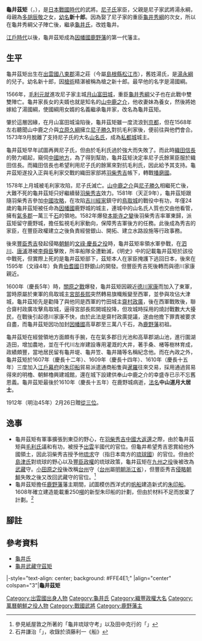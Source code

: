 {{Infobox officeholder 
| name= 龜井茲矩
| image= 
| caption= 
| order={{link-ja|鹿野藩|鹿野藩}}藩主
| term_start=1582年
| term_end=1612年
| predecessor= 
| successor= {{link-ja|龜井政矩|亀井政矩}}
| birth_date=1557年<br />（弘治3年）
| birth_place= 
| death_date={{Death date and age|1612|2|27|1557}}<br />（慶長17年1月26日）
| death_place= 
| module = {{日本武士 |child=yes
|時代 = [[戰國時代_(日本)|戰國時代]] - [[江戶時代|江戶時代]]前期
|改名 = 湯國綱（初名）→之子→龜井真矩→龜井茲矩
|別名 = 新十郎（通称）、長卿（字）、槍之新十郎（渾名）、琉球守、台州守
|戒名 = 光武院殿中山道月大居士（讓傳寺）<br/>凌泰院殿中山道月大居士（雲龍寺）<br/>前武州太守中山道月大居士
|墓所 = [[鳥取縣|鳥取縣]][[鳥取市|鳥取市]][[氣高町|氣高町]]田仲<br/>[[島根縣|島根縣]][[鹿足郡|鹿足郡]][[津和野町|津和野町]]後田的龜井家墓所内<br/>[[京都府|京都府]][[京都市|京都市]][[左京区|左京区]]黑谷的[[金戒光明寺|金戒光明寺]]墓地
|官位 = [[從五位|從五位]]下、[[武藏國|武藏守]]<br/>贈[[從三位|從三位]]（[[1912年|1912年]]）
|幕府 = 
|主君 = [[尼子勝久|尼子勝久]]→[[豐臣秀吉|豐臣秀吉]]→[[豐臣秀賴|豐臣秀賴]]→[[德川家康|德川家康]]→[[德川秀忠|德川秀忠]]
|藩=[[因幡国|因幡]][[鹿野藩|鹿野藩]]主
|氏族 = [[湯氏|湯氏]]→[[龜井氏|龜井氏]]
|父 = [[湯永綱|湯永綱]]
|母=[[多胡辰敬|多胡辰敬]]之女
|養父=''[[龜井秀綱|龜井秀綱]]''
|兄弟 = 
|正室= '''時子'''（[[龜井秀綱|龜井秀綱]]次女，[[山中幸盛|山中幸盛]]養女）
|繼室='''[[多胡重盛|多胡重盛]]之女'''
|子 = '''[[龜井政矩|政矩]]'''
|女=[[松平忠清|松平忠清]]室等人
 }}
}}
'''龜井茲矩'''（{{jpn|j=亀井 茲矩|kana=かめい これのり|rm=Kamei Korenori}}，{{bd|1557年||1612年|2月27日|}}），是[[日本|日本]][[戰國_(日本)|戰國時代]]的武將。[[尼子氏|尼子氏]]家臣，父親是尼子家武將湯永綱，母親為[[多胡辰敬|多胡辰敬]]之女，[[幼名|幼名]]'''新十郎'''。因為娶了尼子家的重臣[[龜井秀綱|龜井秀綱]]的次女，所以在龜井秀綱父子陣亡後，繼承[[龜井氏|龜井氏]]，改姓龜井。

[[江戶時代|江戶時代]]以後，龜井茲矩成為[[因幡國|因幡國]][[鹿野藩|鹿野藩]]的第一代藩主。
== 生平 ==
龜井茲矩出生在[[出雲國|出雲國]][[八束郡|八束郡]]湯之莊（今屬[[島根縣|島根縣]][[松江市|松江市]]），舊姓湯氏，是[[湯永綱|湯永綱]]的兒子。幼名新十郎，因[[槍術|槍術]]精湛被稱為槍之新十郎。最早他的名字是湯國綱。

1566年，[[毛利元就|毛利元就]]進攻尼子家主城[[月山富田城|月山富田城]]，重臣[[龜井秀綱|龜井秀綱]]父子也在此戰中雙雙陣亡。龜井家長女的夫婿也就是知名的[[山中鹿之介|山中鹿之介]]，他收妻妹為養女，然後將她嫁給了湯國綱，使國綱用女婿的名義繼承龜井家，改名為龜井茲矩。

肇於這層因緣，在月山富田城淪陷後，龜井茲矩雖一度流浪到[[京都|京都]]，但在1568年左右聽聞山中鹿之介與[[立原久綱|立原久綱]]擁立[[尼子勝久|尼子勝久]]對抗毛利家後，便前往與他們會合。1573年9月脫離了支持尼子氏的大名[[山名氏|山名氏]]，成為[[市場城|私都城]]城主。

龜井茲矩早年試圖再興尼子氏，但由於毛利氏過於強大而失敗了。而此時[[織田信長|織田信長]]的勢力崛起，窺伺[[中國地方|中國地方]]，為了得到幫助，龜井茲矩決定率尼子氏餘黨臣服於織田信長。而織田信長也希望利用尼子氏的餘黨來對抗毛利氏，因此給予其支持。龜井茲矩遂投入正與毛利家交戰的織田家部將[[羽柴秀吉|羽柴秀吉]]帳下，轉戰[[播磨國|播磨國]]。

1578年上月城被毛利家攻陷，尼子氏滅亡。[[山中鹿之介|山中鹿之介]]與[[尼子勝久|尼子勝久]]相繼死亡後，大難不死的龜井茲矩只好繼續替[[羽柴秀吉|羽柴秀吉]]效力。1581年（天正9年），龜井茲矩跟隨羽柴秀吉參加[[中國攻略|中國攻略]]，在攻陷[[吉川經家|吉川經家]]鎮守的[[鳥取城|鳥取城]]的戰役中有功，年僅24歲的龜井茲矩被任命為[[因幡國|因幡國]]鹿野城的城主，連城中的山名氏人質也交由他看管，擁有[[氣多郡|氣多郡]]一萬三千[[石_(容量單位)|石]]的領地。1582年爆發[[本能寺之變|本能寺之變]]後羽柴秀吉率軍東歸，派茲矩留守鹿野城，擔任監視毛利家動向，保障秀吉軍後方的任務。此後成為秀吉的家臣，在豐臣政權建立之後負責經營銀山、開拓、建立水路設施等行政事務。

後來[[豐臣秀吉|豐臣秀吉]]發起侵略[[朝鮮王朝|朝鮮]]的[[文祿·慶長之役|文祿·慶長之役]]時，龜井茲矩率領水軍參戰，在[[泗川海戰|泗川]]、[[唐浦海戰|唐浦]]港被[[李舜臣_(朝鮮)|李舜臣]]擊敗，所率船隊全遭勦滅，《明史》中的記載龜井茲矩於該役中戰死，但實際上死的是龜井茲矩部下，茲矩本人在家臣掩護下逃回日本，後來在1595年（文祿4年）負責[[伯耆國|伯耆國]]日野銀山的開發。但豐臣秀吉死後轉而與德川家康親近。

1600年（慶長5年）時，[[關原之戰|關原之戰]]爆發，龜井茲矩因親近[[德川家康|德川家康]]而加入了東軍，當時原屬於東軍的鳥取城主[[宮部長熙|宮部長熙]]突然轉易旗幟叛變至西軍，並參與攻佔大津城，龜井茲矩先是勸降了與他同是西軍的竹田城主[[齋村政廣|齋村政廣]]，後在西軍戰敗後，聯合齋村政廣攻擊鳥取城，逼得宮部長熙開城投降，但攻城時採用的燒討戰數大大擾民，在戰後引起德川家康不快，由於此法是齋村政廣提議，遂由他擔下罪責被要求自盡，而龜井茲矩因功加封[[因幡國|因幡國]]高草郡至三萬八千石，為[[鹿野藩|鹿野藩]]初祖。

龜井茲矩在經營領地方面頗有手腕，在在氣多郡日光池和高草郡湖山池，進行圍湖造田，增加農地，並在千代川左岸建設專用灌溉的大井，著手桑、楮等樹林育成，政績頗豐，當地居民留有龜井堤、龜井笠、龜井踊等名稱紀念他。而在內政之外，龜井茲矩於1607年（慶長十二年）、1609年（慶長十四年）、1610年（慶長十五年）三度加入[[江戶幕府|江戶幕府]]的[[朱印船|朱印船]]貿易派遣通商船隻與[[暹羅|暹羅]]往來交易，採用通過貿易得來的明櫓、朝鮮櫓興建城館，還在城下設建供奉山中鹿之介的幸盛寺已示不忘舊恩義。龜井茲矩最後於1610年（慶長十五年）在鹿野城病逝，[[法名|法名]]'''中山道月大居士'''。

1912年（明治45年）2月26日贈[[從三位|從三位]]。
==逸事==
*龜井茲矩有軍事擴張到東亞的野心，在[[羽柴秀吉|羽柴秀吉]][[中國大返還|中國大返還]]之際，由於龜井茲矩與[[毛利氏|毛利氏]]議和有功，被授予[[出雲|出雲]]半國代的官位。但龜井希望秀吉恩賞給他外國領土，因此羽柴秀吉授予他[[琉求|琉求]]守（指日本南方的[[琉球國|琉球國]]）的官位。但由於[[島津氏|島津氏]]對琉球的野心以及[[豐臣政權|豐臣政權]]的琉球政策，龜井茲矩在[[九州之役|九州之役]]後被改為[[武藏|武藏]]守。[[小田原之役|小田原之役]]後改稱[[台州府|台州]]守（[[台州|台州]]屬[[明朝|明朝]][[浙江省|浙江省]]），但豐臣秀吉[[文祿·慶長之役|侵略朝鮮]]失敗之後又改回武藏守的官位。<ref>參見紙屋敦之所著的「龜井琉球守考」以及田中克行的「{{lang|ja|亀井琉球守再考‐亀井茲矩の官途の変遷について‐}}」</ref>
*龜井茲矩擔任[[鹿野藩|鹿野藩]]藩主期間，試圖模仿西洋式的[[帆船|帆船]]建造新式的[[朱印船|朱印船]]。1608年確立建造能載重250[[噸|噸]]的新型朱印船的計劃，但由於材料不足而放棄了計劃。<ref>石井謙治「{{lang|ja|近世初期の西洋型帆船}}」，收錄於須藤利一《船》</ref>
==腳註==
{{reflist}}
==參考資料==
*[http://www2.harimaya.com/sengoku/html/kamei_k.html 龜井氏]{{Wayback|url=http://www2.harimaya.com/sengoku/html/kamei_k.html |date=20100908111359 }}
*[http://www.shikano.net/db/dic/kamei2.html 龜井武藏守茲矩]{{Wayback|url=http://www.shikano.net/db/dic/kamei2.html |date=20110724062605 }}
{{start box}}
|-style="text-align: center; background: #FFE4E1;"
|align="center" colspan="3"|'''龜井茲矩'''
{{s-before|''[[龜井秀綱|龜井秀綱]]''}}
{{s-title|[[龜井氏|龜井氏]]當主|1573年－1612年}}
{{s-after|[[龜井政矩|龜井政矩]]}}
{{s-none|初代}}
{{s-title|[[鹿野藩|鹿野藩]]藩主|1582年－1612年}}
{{s-after|[[龜井政矩|龜井政矩]]}}
{{end box}}

{{鹿野藩主|龜井氏|初代|1582年 - 1612年}}
{{Normdaten}}

[[Category:出雲國出身人物|Category:出雲國出身人物]]
[[Category:龜井氏|Category:龜井氏]]
[[Category:織豐政權大名|Category:織豐政權大名]]
[[Category:萬曆朝鮮之役人物|Category:萬曆朝鮮之役人物]]
[[Category:戰國武將|Category:戰國武將]]
[[Category:鹿野藩主|Category:鹿野藩主]]